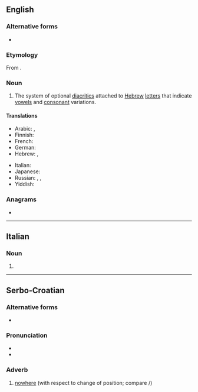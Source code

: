 ==English==
{{Template:table-of-niqqud}}

===Alternative forms===
* {{l|en|niqqud}}

===Etymology===
From {{etyl|he|en}} {{he-m|ניקוד|dwv=נִקּוּד||dotting, endotment|tr=nikúd, niqqūd}}.

===Noun===
{{en-noun|-}}

# The system of optional [[diacritic]]s attached to [[Hebrew]] [[letters]] that indicate [[vowel]]s and [[consonant]] variations.

====Translations====
{{trans-top|system of diacritics for Hebrew}}
* Arabic: {{t|ar|نِيقُود|m}}, {{t|ar|نِيقُود|m|tr=niqud}}
* Finnish: {{t+|fi|nikkud}}
* French: {{t+|fr|nikkudot|m}}
* German: {{t|de|Nikud|n}}
* Hebrew: {{t+|he|ניקוד|m|tr=nikud|alt=נִקּוּד / ניקוד|sc=Hebr}}, {{t|he|נְקֻדּוֹת|tr=nekudot|sc=Hebr}}
{{trans-mid}}
* Italian: {{t|it|nikud|m}}
* Japanese: {{t|ja|ニクダー|tr=nikudā|sc=Jpan}}
* Russian: {{t|ru|нику́д|m}}, {{t+|ru|некудо́т|m}}, {{t+|ru|огласо́вка|f}} {{qualifier|в иври́те, в и́дише}}
* Yiddish: {{t|yi|ניקוד|m|tr=niked}}
{{trans-bottom}}

===Anagrams===
* {{anagrams|en|a=diknu|unkid}}

----

==Italian==

===Noun===
{{head|it|noun|m}}

# {{l|en|nikud}}

----

==Serbo-Croatian==

===Alternative forms===
* {{l|sh|nȉkuda}}

===Pronunciation===
* {{IPA|sh|/nîkud/}}
* {{hyphenation|sh|ni|kud}}

===Adverb===
{{sh-adverb|head=nȉkud}}

# [[nowhere]] (with respect to change of position; compare {{m|sh|nȉgdje}}/{{m|sh|nȉgde}})